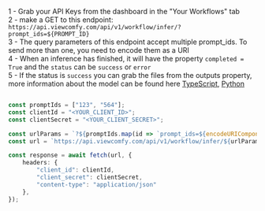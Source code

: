 1 - Grab your API Keys from the dashboard in the "Your Workflows" tab  
2 - make a GET to this endpoint: `https://api.viewcomfy.com/api/v1/workflow/infer/?prompt_ids=${PROMPT_ID}`  
3 - The query parameters of this endpoint accept multiple prompt_ids. To send more than one, you need to encode them as a URI  
4 - When an inference has finished, it will have the property `completed = True` and the `status` can be `success` or `error`  
5 - If the status is `success` you can grab the files from the outputs property, more information about the model can be found here [TypeScript](https://github.com/ViewComfy/cloud-public/blob/main/ViewComfy_API/Node-TypeScript/api.ts#L272), [Python](https://github.com/ViewComfy/cloud-public/blob/main/ViewComfy_API/Python/api.py#L41)

```typescript snippet.ts

const promptIds = ["123", "564"];
const clientId = "<YOUR_CLIENT_ID>";
const clientSecret = "<YOUR_CLIENT_SECRET>";

const urlParams = `?${promptIds.map(id => `prompt_ids=${encodeURIComponent(id)}`).join('&')}`;
const url = `https://api.viewcomfy.com/api/v1/workflow/infer/${urlParams}`;

const response = await fetch(url, {
    headers: {
        "client_id": clientId,
        "client_secret": clientSecret,
        "content-type": "application/json"
    },
});

```